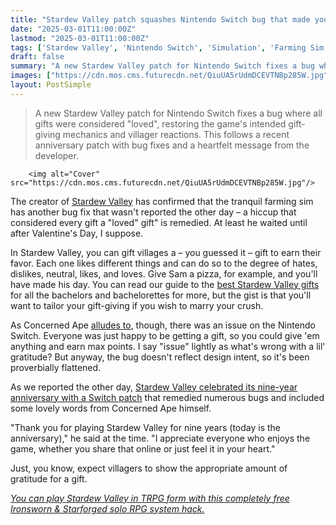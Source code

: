 ```yaml
---
title: "Stardew Valley patch squashes Nintendo Switch bug that made your favorite villagers incredibly easy to romance"
date: "2025-03-01T11:00:00Z"
lastmod: "2025-03-01T11:00:00Z"
tags: ['Stardew Valley', 'Nintendo Switch', 'Simulation', 'Farming Sim', 'Bug Fix', 'Patch']
draft: false
summary: "A new Stardew Valley patch for Nintendo Switch fixes a bug where all gifts were considered 'loved', restoring the game's intended gift-giving mechanics and villager reactions.  This follows a recent anniversary patch with bug fixes and a heartfelt message from the developer."
images: ["https://cdn.mos.cms.futurecdn.net/QiuUA5rUdmDCEVTNBp285W.jpg"]
layout: PostSimple
---
```

> A new Stardew Valley patch for Nintendo Switch fixes a bug where all gifts were considered "loved", restoring the game's intended gift-giving mechanics and villager reactions.  This follows a recent anniversary patch with bug fixes and a heartfelt message from the developer.


        <img alt="Cover" src="https://cdn.mos.cms.futurecdn.net/QiuUA5rUdmDCEVTNBp285W.jpg"/>
        
The creator of [Stardew Valley](https://www.gamesradar.com/stardew-valley-guide/) has confirmed that the tranquil farming sim has another bug fix that wasn't reported the other day – a hiccup that considered every gift a "loved" gift" is remedied. At least he waited until after Valentine's Day, I suppose.

In Stardew Valley, you can gift villages a – you guessed it – gift to earn their favor. Each one likes different things and can do so to the degree of hates, dislikes, neutral, likes, and loves. Give Sam a pizza, for example, and you'll have made his day. You can read our guide to the [best Stardew Valley gifts](https://www.gamesradar.com/stardew-valley-villagers-friendship-gifts-bachelors-bachelorettes-marriage/) for all the bachelors and bachelorettes for more, but the gist is that you'll want to tailor your gift-giving if you wish to marry your crush.

As Concerned Ape [alludes to](https://x.com/ConcernedApe/status/1895356830123261972), though, there was an issue on the Nintendo Switch. Everyone was just happy to be getting a gift, so you could give 'em anything and earn max points. I say "issue" lightly as what's wrong with a lil' gratitude? But anyway, the bug doesn't reflect design intent, so it's been proverbially flattened.

As we reported the other day, [Stardew Valley celebrated its nine-year anniversary with a Switch patch](https://www.gamesradar.com/games/simulation/after-almost-10-years-of-stardew-valley-concernedape-says-thank-you-for-playing-and-releases-new-patch-on-the-nintendo-switch-i-appreciate-everyone-who-enjoys-the-game/) that remedied numerous bugs and included some lovely words from Concerned Ape himself.

"Thank you for playing Stardew Valley for nine years (today is the anniversary)," he said at the time. "I appreciate everyone who enjoys the game, whether you share that online or just feel it in your heart."

Just, you know, expect villagers to show the appropriate amount of gratitude for a gift.

[<em>You can play Stardew Valley in TRPG form with this completely free Ironsworn &amp; Starforged solo RPG system hack.</em>](https://www.gamesradar.com/tabletop-gaming/you-can-play-stardew-valley-in-trpg-form-with-this-completely-free-ironsworn-and-starforged-solo-rpg-system-hack/)
        
